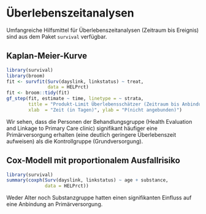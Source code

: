 # Überlebenszeitanalysen

Umfangreiche Hilfsmittel für Überlebenszeitanalysen (Zeitraum bis Ereignis) sind aus dem Paket `survival` verfügbar.

## Kaplan-Meier-Kurve

```r
library(survival)
library(broom)
fit <- survfit(Surv(dayslink, linkstatus) ~ treat, 
               data = HELPrct)
fit <- broom::tidy(fit)
gf_step(fit, estimate ~ time, linetype = ~ strata,
        title = "Produkt-Limit Überlebensschätzer (Zeitraum bis Anbindung)",
        xlab  = "Zeit (in Tagen)", ylab = "P(nicht angebunden)")
```

Wir sehen, dass die Personen der Behandlungsgruppe (Health Evaluation and Linkage to Primary Care clinic) signifikant häufiger eine Primärversorgung erhalten (eine deutlich geringere Überlebenszeit aufweisen) als die Kontrollgruppe (Grundversorgung).


## Cox-Modell mit proportionalem Ausfallrisiko

```r
library(survival)
summary(coxph(Surv(dayslink, linkstatus) ~ age + substance, 
              data = HELPrct))
```

Weder Alter noch Substanzgruppe hatten einen signifikanten Einfluss auf eine Anbindung an Primärversorgung.